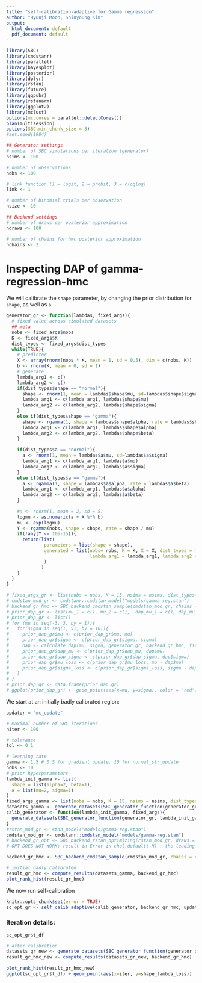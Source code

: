 ```yaml
---
title: "self-calibration-adaptive for Gamma regression"
author: "Hyunji Moon, Shinyoung Kim"
output:
  html_document: default
  pdf_document: default
---
```

```r
library(SBC)
library(cmdstanr)
library(parallel)
library(bayesplot)
library(posterior)
library(dplyr)
library(rstan)
library(future)
library(ggpubr)
library(rstanarm)
library(ggplot2)
library(mclust)
options(mc.cores = parallel::detectCores())
plan(multisession)
options(SBC.min_chunk_size = 5)
#set.seed(1984)
```

```R
## Generator settings
# number of SBC simulations per iteration (generator)
nsims <- 100

# number of observations
nobs <- 100

# link function (1 = logit, 2 = probit, 3 = cloglog)
link <- 1

# number of binomial trials per observation
nsize <- 10

## Backend settings
# number of draws per posterior approximation 
ndraws <- 100

# number of chains for hmc posterior approximation
nchains <- 2
```

# Inspecting DAP of gamma-regression-hmc

We will calibrate the `shape` parameter, by changing the prior distribution for `shape`, as well as `a`

```R
generator_gr <- function(lambdas, fixed_args){
  # fixed value across simulated datasets
  ## meta
  nobs <- fixed_args$nobs
  K <- fixed_args$K
  dist_types <- fixed_args$dist_types
  while(TRUE){
    # predictor
    X <- array(rnorm(nobs * K, mean = 1, sd = 0.5), dim = c(nobs, K))
    b <- rnorm(K, mean = 0, sd = 1)
    # generate
    lambda_arg1 <- c()
    lambda_arg2 <- c()
    if(dist_types$shape == "normal"){
      shape <- rnorm(1, mean = lambdas$shape$mu, sd=lambdas$shape$sigma)
      lambda_arg1 <- c(lambda_arg1, lambdas$shape$mu)
      lambda_arg2 <- c(lambda_arg2, lambdas$shape$sigma)
    }
    else if(dist_types$shape == "gamma"){
      shape <- rgamma(1, shape = lambdas$shape$alpha, rate = lambdas$shape$beta)
      lambda_arg1 <- c(lambda_arg1, lambdas$shape$alpha)
      lambda_arg2 <- c(lambda_arg2, lambdas$shape$beta)
    }
    
    if(dist_types$a == "normal"){
      a <- rnorm(1, mean = lambdas$a$mu, sd=lambdas$a$sigma)
      lambda_arg1 <- c(lambda_arg1, lambdas$a$mu)
      lambda_arg2 <- c(lambda_arg2, lambdas$a$sigma)
    }
    else if(dist_types$a == "gamma"){
      a <- rgamma(1, shape = lambdas$a$alpha, rate = lambdas$a$beta)
      lambda_arg1 <- c(lambda_arg1, lambdas$a$alpha)
      lambda_arg2 <- c(lambda_arg2, lambdas$a$beta)
    }
    
    #a <- rnorm(1, mean = 2, sd = 5)
    logmu <- as.numeric(a + X %*% b)
    mu <- exp(logmu)
    Y <- rgamma(nobs, shape = shape, rate = shape / mu)
    if(!any(Y <= 10e-15)){
      return(list(
              parameters = list(shape = shape),
              generated = list(nobs= nobs, K = K, X = X, dist_types = match(unlist(dist_types), c("normal", "gamma")), 
                               lambda_arg1 = lambda_arg1, lambda_arg2 = lambda_arg2, Y = Y)
              )
             )
    }
  }
}

# fixed_args_gr <- list(nobs = nobs, K = 15, nsims = nsims, dist_types=list(shape="gamma", a="normal"))
# cmdstan_mod_gr <- cmdstanr::cmdstan_model("models/gamma-reg.stan")
# backend_gr_hmc <- SBC_backend_cmdstan_sample(cmdstan_mod_gr, chains = 4, iter_sampling = ndraws / 4) # thin = 10
# prior_dap_gr <- list(mu_1 = c(), mu_2 = c(),  dap_mu_1 = c(), dap_mu_2 = c(), dap_middle = c())
# prior_dap_gr <- list()
# for (mu in seq(-3, 3, by = 1)){
#   for(sigma in seq(1, 51, by = 10)){
#     prior_dap_gr$mu <- c(prior_dap_gr$mu, mu)
#     prior_dap_gr$sigma <- c(prior_dap_gr$sigma, sigma)
#     dap <- calculate_dap(mu, sigma, generator_gr, backend_gr_hmc, fixed_args_gr)
#     prior_dap_gr$dap_mu <- c(prior_dap_gr$dap_mu, dap$mu)
#     prior_dap_gr$dap_sigma <- c(prior_dap_gr$dap_sigma, dap$sigma)
#     prior_dap_gr$mu_loss <- c(prior_dap_gr$mu_loss, mu - dap$mu)
#     prior_dap_gr$sigma_loss <- c(prior_dap_gr$sigma_loss, sigma - dap$sigma)
#   }
# }
# prior_dap_gr <- data.frame(prior_dap_gr)
# ggplot(prior_dap_gr) +  geom_point(aes(x=mu, y=sigma), color = "red") + geom_point(aes(x=dap_mu, y = dap_sigma), color = "blue")
```

We start at an initially badly calibrated region:

```R
updator = "mc_update"

# maximal number of SBC iterations
niter <- 100

# tolerance
tol <- 0.1

# learning rate
gamma <- 1.5 # 0.5 for gradient update, 10 for normal_str_update
nobs <- 10
# prior hyperparameters
lambda_init_gamma <- list(
  shape = list(alpha=2, beta=1),
  a = list(mu=2, sigma=1)
)
fixed_args_gamma <- list(nobs = nobs, K = 15, nsims = nsims, dist_types=list(shape="gamma", a="normal"))
datasets_gamma <- generate_datasets(SBC_generator_function(generator_gr, lambda_init_gamma, fixed_args_gamma), n_datasets = nsims)
calib_generator <- function(lambda_init_gamma, fixed_args){
  generate_datasets(SBC_generator_function(generator_gr, lambda_init_gamma, fixed_args), n_datasets = fixed_args_gamma$nsims)
}
#rstan_mod_gr <- stan_model("models/gamma-reg.stan")
cmdstan_mod_gr <- cmdstanr::cmdstan_model("models/gamma-reg.stan")
# backend_gr_opt <- SBC_backend_rstan_optimizing(rstan_mod_gr, draws = ndraws)
# OPT DOES NOT WORK: result in Error in chol.default(-H) : the leading minor of order 13 is not positive definite

backend_gr_hmc <- SBC_backend_cmdstan_sample(cmdstan_mod_gr, chains = 4, iter_sampling = ndraws / 4) # thin = 10

# initial badly calibrated
result_gr_hmc <- compute_results(datasets_gamma, backend_gr_hmc)
plot_rank_hist(result_gr_hmc)
```

We now run self-calibration

```R
knitr::opts_chunk$set(error = TRUE)
sc_opt_gr <- self_calib_adaptive(calib_generator, backend_gr_hmc, updator, c("shape", "a"), lambda_init_gamma, nsims, gamma, tol, fixed_args = fixed_args_gamma)
```

### Iteration details:

```R
sc_opt_gr$t_df
```

```R
# after calibration
datasets_gr_new <- generate_datasets(SBC_generator_function(generator_gr, sc_opt_gr$lambda, fixed_args_gamma), n_datasets = fixed_args_gamma$nsims)
result_gr_hmc_new <- compute_results(datasets_gr_new, backend_gr_hmc)
    
plot_rank_hist(result_gr_hmc_new)
ggplot(sc_opt_gr$t_df) + geom_point(aes(x=iter, y=shape_lambda_loss))
```
